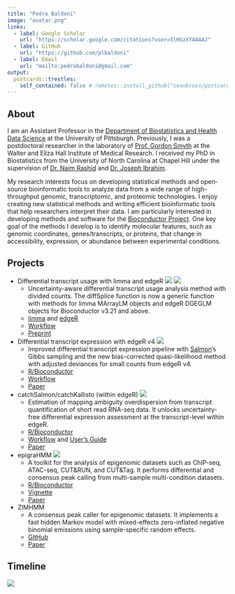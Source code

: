```yaml
---
title: "Pedro Baldoni"
image: "avatar.png"
links:
  - label: Google Scholar
    url: "https://scholar.google.com/citations?user=5lHSzXYAAAAJ"
  - label: GitHub
    url: "https://github.com/plbaldoni"
  - label: Email
    url: "mailto:pedrobaldoni@gmail.com"
output:
  postcards::trestles:
    self_contained: false # remotes::install_github("seankross/postcards@self-contained")
---
```


## About

I am an Assistant Professor in the [Department of Biostatistics and Health Data Science](https://www.publichealth.pitt.edu/biostatistics) at the University of Pittsburgh. Previously, I was a postdoctoral researcher in the laboratory of [Prof. Gordon Smyth](https://www.wehi.edu.au/laboratory/smyth-lab) at the Walter and Eliza Hall Institute of Medical Research. I received my PhD in Biostatistics from the University of North Carolina at Chapel Hill under the supervision of [Dr. Naim Rashid](https://sph.unc.edu/adv_profile/naim-rashid-phd/) and [Dr. Joseph Ibrahim](https://sph.unc.edu/adv_profile/joseph-g-ibrahim-phd).

My research interests focus on developing statistical methods and open-source bioinformatic tools to analyze data from a wide range of high-throughput genomic, transcriptomic, and proteomic technologies. I enjoy creating new statistical methods and writing efficient bioinformatic tools that help researchers interpret their data. I am particularly interested in developing methods and software for the [Bioconductor Project](https://bioconductor.org). One key goal of the methods I develop is to identify molecular features, such as genomic coordinates, genes/transcripts, or proteins, that change in accessibility, expression, or abundance between experimental conditions.

## Projects

* Differential transcript usage with limma and edgeR ![](https://bioconductor.org/shields/years-in-bioc/limma.svg) ![](https://bioconductor.org/shields/years-in-bioc/edgeR.svg)
    + Uncertainty-aware differential transcript usage analysis method with divided counts. The diffSplice function is now a generic function with methods for limma MArrayLM objects and edgeR DGEGLM objects for Bioconductor v3.21 and above.
    + [limma](https://bioconductor.org/packages/limma) and [edgeR](https://bioconductor.org/packages/edgeR)
    + [Workflow](https://plbaldoni.github.io/DTU-code)
    + [Preprint](https://doi.org/10.1101/2025.04.07.647659)

* Differential transcript expression with edgeR v4 ![](https://bioconductor.org/shields/years-in-bioc/edgeR.svg)
    + Improved differential transcript expression pipeline with [Salmon](https://github.com/COMBINE-lab/salmon)'s Gibbs sampling and the new bias-corrected quasi-likelihood method with adjusted deviances for small counts from edgeR v4.
    + [R/Bioconductor](https://bioconductor.org/packages/edgeR)
    + [Workflow](https://plbaldoni.github.io/GibbsDTE-code)
    + [Paper](https://doi.org/10.1093/nargab/lqae151)

* catchSalmon/catchKallisto (within edgeR) ![](https://bioconductor.org/shields/years-in-bioc/edgeR.svg)
    + Estimation of mapping ambiguity overdispersion from transcript quantification of short read RNA-seq data. It unlocks uncertainty-free differential expression assessment at the transcript-level within edgeR.
    + [R/Bioconductor](https://bioconductor.org/packages/edgeR)
    + [Workflow](https://plbaldoni.github.io/TranscriptDE-code) and [User's Guide](https://bioconductor.org/packages/release/bioc/vignettes/edgeR/inst/doc/edgeRUsersGuide.pdf)
    + [Paper](https://doi.org/10.1093/nar/gkad1167)

* epigraHMM ![](https://bioconductor.org/shields/years-in-bioc/epigraHMM.svg)
    + A toolkit for the analysis of epigenomic datasets such as ChIP-seq, ATAC-seq, CUT&RUN, and CUT&Tag. It performs differential and consensus peak calling from multi-sample multi-condition datasets.
    + [R/Bioconductor](https://bioconductor.org/packages/epigraHMM)
    + [Vignette](https://bioconductor.org/packages/release/bioc/vignettes/epigraHMM/inst/doc/epigraHMM.html)
    + [Paper](https://onlinelibrary.wiley.com/doi/10.1111/biom.13477)
    
* ZIMHMM
    + A consensus peak caller for epigenomic datasets. It implements a fast hidden Markov model with mixed-effects zero-inflated negative binomial emissions using sample-specific random effects.
    + [GitHub](https://github.com/plbaldoni/ZIMHMM)
    + [Paper](https://onlinelibrary.wiley.com/doi/full/10.1111/biom.13083)
    
## Timeline

![](https://ghchart.rshah.org/4B9CD3/plbaldoni)

